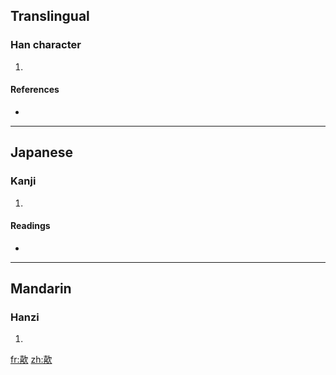 ==Translingual==

===Han character===
{{Han char|rn=76|rad=欠|as=12|sn=16|four=4768<sub>2</sub>|canj=土口弓人 (GRNO)}}

# {{defn|Han|sort=欠12}}

====References====
* {{Han ref|kx=0572.140|dkj=16200|dj=0960.130|hdz=32151.040|uh=6B56|ud=27478|bh=E9E0|bd=59872}}

----

==Japanese==

===Kanji===
{{ja-kanji|grade=|rs=欠12}}

# {{defn|Japanese|sort=欠12}}

====Readings====
* {{ja-readings|on=[[き]] (ki), [[い]] (i)|kun=}}

----

==Mandarin==

===Hanzi===
{{cmn-hanzi|pin=[[chuā]] ([[chua1]]), [[xī]] ([[xi1]])|wg=ch'ua<sup>1</sup>, hsi<sup>1</sup>}}

# {{defn|Mandarin|sort=欠12}}

[[fr:歖]]
[[zh:歖]]
